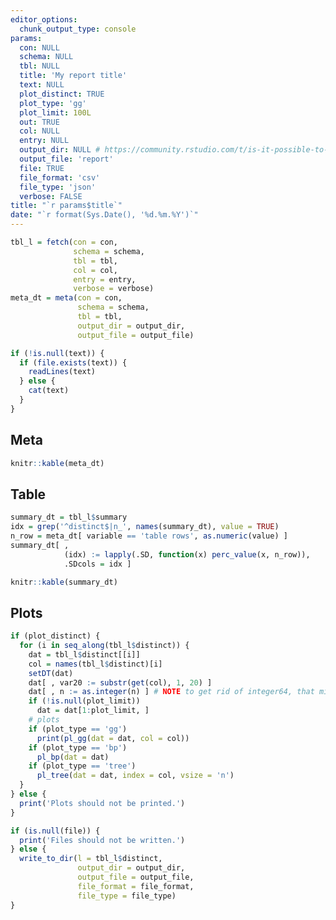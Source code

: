 ```yaml
---
editor_options: 
  chunk_output_type: console
params:
  con: NULL
  schema: NULL
  tbl: NULL
  title: 'My report title'
  text: NULL
  plot_distinct: TRUE
  plot_type: 'gg'
  plot_limit: 100L
  out: TRUE
  col: NULL
  entry: NULL
  output_dir: NULL # https://community.rstudio.com/t/is-it-possible-to-save-the-html-output-in-a-directory-which-is-not-the-one-where-the-rmd-file-resides/3588/6
  output_file: 'report'
  file: TRUE
  file_format: 'csv'
  file_type: 'json'
  verbose: FALSE
title: "`r params$title`"
date: "`r format(Sys.Date(), '%d.%m.%Y')`"
---
```


```r
tbl_l = fetch(con = con,
              schema = schema,
              tbl = tbl,
              col = col,
              entry = entry,
              verbose = verbose)
meta_dt = meta(con = con,
               schema = schema,
               tbl = tbl,
               output_dir = output_dir,
               output_file = output_file)
```

```r
if (!is.null(text)) {
  if (file.exists(text)) {
    readLines(text)
  } else {
    cat(text)
  }
}
```

## Meta

```r
knitr::kable(meta_dt)
```

## Table

```r
summary_dt = tbl_l$summary
idx = grep('^distinct$|n_', names(summary_dt), value = TRUE)
n_row = meta_dt[ variable == 'table rows', as.numeric(value) ]
summary_dt[ ,
            (idx) := lapply(.SD, function(x) perc_value(x, n_row)),
            .SDcols = idx ]

knitr::kable(summary_dt)
```

## Plots

```r
if (plot_distinct) {
  for (i in seq_along(tbl_l$distinct)) {
    dat = tbl_l$distinct[[i]]
    col = names(tbl_l$distinct)[i]
    setDT(dat)
    dat[ , var20 := substr(get(col), 1, 20) ]
    dat[ , n := as.integer(n) ] # NOTE to get rid of integer64, that might be returned - can be done more gracefully
    if (!is.null(plot_limit))
      dat = dat[1:plot_limit, ]
    # plots
    if (plot_type == 'gg')
      print(pl_gg(dat = dat, col = col))
    if (plot_type == 'bp')
      pl_bp(dat = dat)
    if (plot_type == 'tree')
      pl_tree(dat = dat, index = col, vsize = 'n')
  }
} else {
  print('Plots should not be printed.')
}
```

```r
if (is.null(file)) {
  print('Files should not be written.')
} else {
  write_to_dir(l = tbl_l$distinct,
               output_dir = output_dir,
               output_file = output_file,
               file_format = file_format,
               file_type = file_type)
}
```
